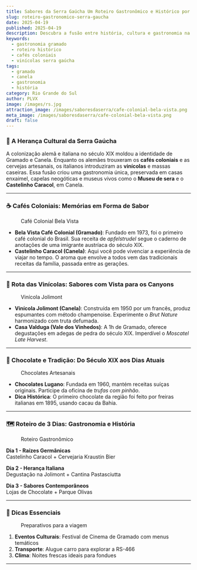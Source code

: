 ```yaml
---
title: Sabores da Serra Gaúcha Um Roteiro Gastronômico e Histórico por Gramado e Canela
slug: roteiro-gastronomico-serra-gaucha
date: 2025-04-19
published: 2025-04-19
description: Descubra a fusão entre história, cultura e gastronomia na Serra Gaúcha, onde tradições europeias e gaúchas se encontram em Gramado e Canela.
keywords:
  - gastronomia gramado
  - roteiro histórico
  - cafés coloniais
  - vinícolas serra gaúcha
tags:
  - gramado
  - canela
  - gastronomia
  - história
category: Rio Grande do Sul
author: PLVX
image: /images/rs.jpg
attraction_image: /images/saboresdaserra/cafe-colonial-bela-vista.png
meta_image: /images/saboresdaserra/cafe-colonial-bela-vista.png
draft: false
---
```



### 🌄 A Herança Cultural da Serra Gaúcha

A colonização alemã e italiana no século XIX moldou a identidade de Gramado e Canela. Enquanto os alemães trouxeram os **cafés coloniais** e as cervejas artesanais, os italianos introduziram as **vinícolas** e massas caseiras. Essa fusão criou uma gastronomia única, preservada em casas enxaimel, capelas neogóticas e museus vivos como o **Museu de sera** e o **Castelinho Caracol**, em Canela.

---

### ☕ Cafés Coloniais: Memórias em Forma de Sabor

<figure>
  <OptimizedImage 
    src="/images/saboresdaserra/cafe-colonial-bela-vista.png" 
    alt="Bela Vista" 
    width={1280}
    height={720}
    className="mb-4 rounded-lg"
  />
  <figcaption className="text-sm text-gray-600 mt-2">
    Café Colonial Bela Vista
  </figcaption>
</figure>

- **Bela Vista Café Colonial (Gramado)**: Fundado em 1973, foi o primeiro café colonial do Brasil. Sua receita de *apfelstrudel* segue o caderno de anotações de uma imigrante austríaca do século XIX.  
- **Castelinho Caracol (Canela)**: Aqui você pode vivenciar a experiência de viajar no tempo. O aroma que envolve a todos vem das tradicionais receitas da família, passada entre as gerações.

---

### 🍷 Rota das Vinícolas: Sabores com Vista para os Canyons

<figure>
  <OptimizedImage 
    src="/images/saboresdaserra/vinicola-jolimont.jpg" 
    alt="Vinícola Jolimont com parreiras e montanhas ao fundo" 
    width={1280}
    height={720}
    className="mb-4 rounded-lg"
  />
  <figcaption className="text-sm text-gray-600 mt-2">
    Vinícola Jolimont
  </figcaption>
</figure>

- **Vinícola Jolimont (Canela)**: Construída em 1950 por um francês, produz espumantes com método champenoise. Experimente o *Brut Nature* harmonizado com truta defumada.  
- **Casa Valduga (Vale dos Vinhedos)**: A 1h de Gramado, oferece degustações em adegas de pedra do século XIX. Imperdível o *Moscatel Late Harvest*.

---

### 🍫 Chocolate e Tradição: Do Século XIX aos Dias Atuais

<figure>
  <OptimizedImage 
    src="/images/saboresdaserra/chocolateria-gramado.jpg" 
    alt="Tablet de chocolate artesanal" 
    width={1280}
    height={720}
    className="mb-4 rounded-lg"
  />
  <figcaption className="text-sm text-gray-600 mt-2">
    Chocolates Artesanais
  </figcaption>
</figure>

- **Chocolates Lugano**: Fundada em 1960, mantém receitas suíças originais. Participe da oficina de *trufas com pinhão*.  
- **Dica Histórica**: O primeiro chocolate da região foi feito por freiras italianas em 1895, usando cacau da Bahia.

---

### 🗺️ Roteiro de 3 Dias: Gastronomia e História

<figure>
  <OptimizedImage 
    src="/images/saboresdaserra/gastronomico.jpg" 
    alt="Alternativas" 
    width={1280}
    height={720}
    className="mb-4 rounded-lg"
  />
  <figcaption className="text-sm text-gray-600 mt-2">
    Roteiro Gastronômico 
  </figcaption>
</figure>

**Dia 1 - Raízes Germânicas**  
Castelinho Caracol + Cervejaria Kraustin Bier 

**Dia 2 - Herança Italiana**  
Degustação na Jolimont + Cantina Pastasciutta  

**Dia 3 - Sabores Contemporâneos**  
Lojas de Chocolate + Parque Olivas  

---

### 🌟 Dicas Essenciais

<figure>
  <OptimizedImage 
    src="/images/saboresdaserra/casal.jpg" 
    alt="Casal"
    width={1280}
    height={720}
    className="mb-4 rounded-lg"
  />
  <figcaption className="text-sm text-gray-600 mt-2">
    Preparativos para a viagem 
  </figcaption>
</figure>

1. **Eventos Culturais**: Festival de Cinema de Gramado com menus temáticos  
2. **Transporte**: Alugue carro para explorar a RS-466  
3. **Clima**: Noites frescas ideais para fondues  

---